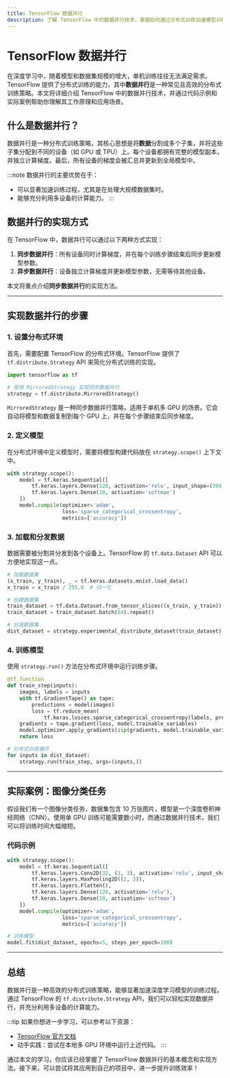 ```yaml
---
title: TensorFlow 数据并行
description: 了解 TensorFlow 中的数据并行技术，掌握如何通过分布式训练加速模型训练过程。
---
```


# TensorFlow 数据并行

在深度学习中，随着模型和数据集规模的增大，单机训练往往无法满足需求。TensorFlow 提供了分布式训练的能力，其中**数据并行**是一种常见且高效的分布式训练策略。本文将详细介绍 TensorFlow 中的数据并行技术，并通过代码示例和实际案例帮助你理解其工作原理和应用场景。

## 什么是数据并行？

数据并行是一种分布式训练策略，其核心思想是将**数据**分割成多个子集，并将这些子集分配到不同的设备（如 GPU 或 TPU）上。每个设备都拥有完整的模型副本，并独立计算梯度。最后，所有设备的梯度会被汇总并更新到全局模型中。

:::note
数据并行的主要优势在于：
- 可以显著加速训练过程，尤其是在处理大规模数据集时。
- 能够充分利用多设备的计算能力。
:::

## 数据并行的实现方式

在 TensorFlow 中，数据并行可以通过以下两种方式实现：
1. **同步数据并行**：所有设备同时计算梯度，并在每个训练步骤结束后同步更新模型参数。
2. **异步数据并行**：设备独立计算梯度并更新模型参数，无需等待其他设备。

本文将重点介绍**同步数据并行**的实现方法。

---

## 实现数据并行的步骤

### 1. 设置分布式环境

首先，需要配置 TensorFlow 的分布式环境。TensorFlow 提供了 `tf.distribute.Strategy` API 来简化分布式训练的实现。

```python
import tensorflow as tf

# 使用 MirroredStrategy 实现同步数据并行
strategy = tf.distribute.MirroredStrategy()
```

`MirroredStrategy` 是一种同步数据并行策略，适用于单机多 GPU 的场景。它会自动将模型和数据复制到每个 GPU 上，并在每个步骤结束后同步梯度。

### 2. 定义模型

在分布式环境中定义模型时，需要将模型构建代码放在 `strategy.scope()` 上下文中。

```python
with strategy.scope():
    model = tf.keras.Sequential([
        tf.keras.layers.Dense(128, activation='relu', input_shape=(784,)),
        tf.keras.layers.Dense(10, activation='softmax')
    ])
    model.compile(optimizer='adam',
                  loss='sparse_categorical_crossentropy',
                  metrics=['accuracy'])
```

### 3. 加载和分发数据

数据需要被分割并分发到各个设备上。TensorFlow 的 `tf.data.Dataset` API 可以方便地实现这一点。

```python
# 加载数据集
(x_train, y_train), _ = tf.keras.datasets.mnist.load_data()
x_train = x_train / 255.0  # 归一化

# 创建数据集
train_dataset = tf.data.Dataset.from_tensor_slices((x_train, y_train))
train_dataset = train_dataset.batch(64).repeat()

# 分发数据集
dist_dataset = strategy.experimental_distribute_dataset(train_dataset)
```

### 4. 训练模型

使用 `strategy.run()` 方法在分布式环境中运行训练步骤。

```python
@tf.function
def train_step(inputs):
    images, labels = inputs
    with tf.GradientTape() as tape:
        predictions = model(images)
        loss = tf.reduce_mean(
            tf.keras.losses.sparse_categorical_crossentropy(labels, predictions)
    gradients = tape.gradient(loss, model.trainable_variables)
    model.optimizer.apply_gradients(zip(gradients, model.trainable_variables))
    return loss

# 分布式训练循环
for inputs in dist_dataset:
    strategy.run(train_step, args=(inputs,))
```

---

## 实际案例：图像分类任务

假设我们有一个图像分类任务，数据集包含 10 万张图片，模型是一个深度卷积神经网络（CNN）。使用单 GPU 训练可能需要数小时，而通过数据并行技术，我们可以将训练时间大幅缩短。

### 代码示例

```python
with strategy.scope():
    model = tf.keras.Sequential([
        tf.keras.layers.Conv2D(32, (3, 3), activation='relu', input_shape=(28, 28, 1)),
        tf.keras.layers.MaxPooling2D((2, 2)),
        tf.keras.layers.Flatten(),
        tf.keras.layers.Dense(128, activation='relu'),
        tf.keras.layers.Dense(10, activation='softmax')
    ])
    model.compile(optimizer='adam',
                  loss='sparse_categorical_crossentropy',
                  metrics=['accuracy'])

# 训练模型
model.fit(dist_dataset, epochs=5, steps_per_epoch=100)
```

---

## 总结

数据并行是一种高效的分布式训练策略，能够显著加速深度学习模型的训练过程。通过 TensorFlow 的 `tf.distribute.Strategy` API，我们可以轻松实现数据并行，并充分利用多设备的计算能力。

:::tip
如果你想进一步学习，可以参考以下资源：
- [TensorFlow 官方文档](https://www.tensorflow.org/guide/distributed_training)
- 动手实践：尝试在本地多 GPU 环境中运行上述代码。
:::

通过本文的学习，你应该已经掌握了 TensorFlow 数据并行的基本概念和实现方法。接下来，可以尝试将其应用到自己的项目中，进一步提升训练效率！